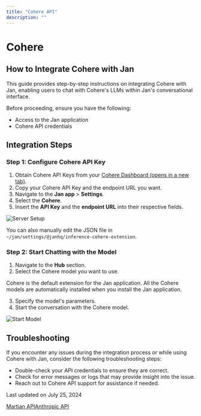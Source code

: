 ```yaml
---
title: "Cohere API"
description: ""
---
```


# Cohere

## How to Integrate Cohere with Jan[](#how-to-integrate-cohere-with-jan)

This guide provides step-by-step instructions on integrating Cohere with Jan, enabling users to chat with Cohere's LLMs within Jan's conversational interface.

Before proceeding, ensure you have the following:

*   Access to the Jan application
*   Cohere API credentials

## Integration Steps[](#integration-steps)

### Step 1: Configure Cohere API Key[](#step-1-configure-cohere-api-key)

1.  Obtain Cohere API Keys from your [Cohere Dashboard (opens in a new tab)](https://dashboard.cohere.com/).
2.  Copy your Cohere API Key and the endpoint URL you want.
3.  Navigate to the **Jan app** > **Settings**.
4.  Select the **Cohere**.
5.  Insert the **API Key** and the **endpoint URL** into their respective fields.

  

![Server Setup](https://jan.ai/_next/static/media/Cohere-1.329e0975.gif)

You can also manually edit the JSON file in `~/jan/settings/@janhq/inference-cohere-extension`.

### Step 2: Start Chatting with the Model[](#step-2-start-chatting-with-the-model)

1.  Navigate to the **Hub** section.
2.  Select the Cohere model you want to use.

Cohere is the default extension for the Jan application. All the Cohere models are automatically installed when you install the Jan application.

3.  Specify the model's parameters.
4.  Start the conversation with the Cohere model.

  

![Start Model](https://jan.ai/_next/static/media/Cohere-2.caac959c.gif)

## Troubleshooting[](#troubleshooting)

If you encounter any issues during the integration process or while using Cohere with Jan, consider the following troubleshooting steps:

*   Double-check your API credentials to ensure they are correct.
*   Check for error messages or logs that may provide insight into the issue.
*   Reach out to Cohere API support for assistance if needed.

Last updated on July 25, 2024

[Martian API](/docs/remote-models/martian "Martian API")[Anthropic API](/docs/remote-models/anthropic "Anthropic API")